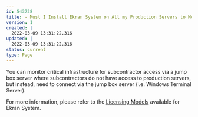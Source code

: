 ---
id: 543728
title: - Must I Install Ekran System on All my Production Servers to Monitor Subcontractors?
version: 1
created: |
  2022-03-09 13:31:22.316
updated: |
  2022-03-09 13:31:22.316
status: current
type: Page
---

You can monitor critical infrastructure for subcontractor access via a jump box server where subcontractors do not have access to production servers, but instead, need to connect via the jump box server (i.e. Windows Terminal Server).

For more information, please refer to the [Licensing Models](https://www.ekransystem.com/en/buy/licensing-scheme) available for Ekran System.


